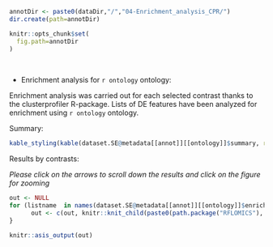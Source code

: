 
```r
annotDir <- paste0(dataDir,"/","04-Enrichment_analysis_CPR/")
dir.create(path=annotDir)

knitr::opts_chunk$set(
  fig.path=annotDir
)
```

<br>

* Enrichment analysis for `r ontology` ontology:

Enrichment analysis was carried out for each selected contrast thanks to  the clusterprofiler R-package. 
Lists of DE features have been analyzed for enrichment using `r ontology` ontology.

Summary:

<!-- ### summary per ontology and per contrast -->

```r
kable_styling(kable(dataset.SE@metadata[[annot]][[ontology]]$summary, row.names=FALSE, caption=NULL, format="html"), font_size=12)
```

Results by contrasts:

*Please click on the arrows to scroll down the results and click on the figure for zooming*

```r
out <- NULL
for (listname  in names(dataset.SE@metadata[[annot]][[ontology]]$enrichResult)){
      out <- c(out, knitr::knit_child(paste0(path.package("RFLOMICS"), "/RFLOMICSapp/","report_06_annot_enrich_per_list_per_Domain_CPR.Rmd"), quiet=TRUE))
}

knitr::asis_output(out)
```




